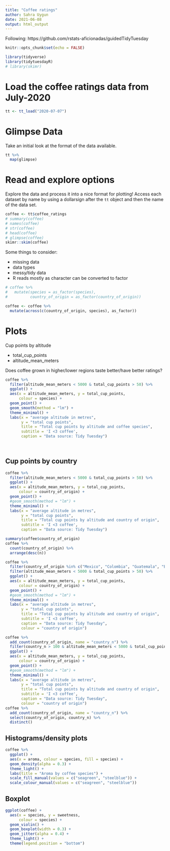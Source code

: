 ```yaml
---
title: "Coffee ratings"
author: Sahra Uygun
date: 2021-06-08
output: html_output
---
```



Following: https://github.com/rstats-aficionadas/guidedTidyTuesday
```r

knitr::opts_chunk$set(echo = FALSE)

library(tidyverse)
library(tidytuesdayR)
# library(skimr)

```

# Load the coffee ratings data from July-2020

```r

tt <- tt_load("2020-07-07")

```

# Glimpse Data

Take an initial look at the format of the data available.

```r

tt %>% 
  map(glimpse)

```

# Read and explore options

Explore the data and process it into a nice format for plotting! Access each dataset by name by using a dollarsign after the `tt` object and then the name of the data set.

```r

coffee <- tt$coffee_ratings
# summary(coffee)
# names(coffee)
# str(coffee)
# head(coffee)
# glimpse(coffee)
skimr::skim(coffee)

```

Some things to consider:

* missing data
* data types
* messy/tidy data
* R reads mostly as character can be converted to factor


```r

# coffee %>% 
#   mutate(species = as_factor(species),
#          country_of_origin = as_factor(country_of_origin))

coffee <- coffee %>% 
  mutate(across(c(country_of_origin, species), as_factor))

```


# Plots

Cup points by altitude

* total_cup_points
* altitude_mean_meters

Does coffee grown in higher/lower regions taste better/have better ratings?


```r

coffee %>% 
  filter(altitude_mean_meters < 5000 & total_cup_points > 50) %>%
  ggplot() +
  aes(x = altitude_mean_meters, y = total_cup_points,
      colour = species) +
  geom_point() +
  geom_smooth(method = "lm") +
  theme_minimal() +
  labs(x = "average altitude in metres",
       y = "total cup points",
       title = "Total cup points by altitude and coffee species",
       subtitle = 'I <3 coffee',
       caption = "Data source: Tidy Tuesday")

  
```

## Cup points by country

```r
coffee %>% 
  filter(altitude_mean_meters < 5000 & total_cup_points > 50) %>% 
  ggplot() +
  aes(x = altitude_mean_meters, y = total_cup_points,
      colour = country_of_origin) +
  geom_point() +
  #geom_smooth(method = "lm") +
  theme_minimal() +
  labs(x = "average altitude in metres",
       y = "total cup points",
       title = "Total cup points by altitude and country of origin",
       subtitle = 'I <3 coffee',
       caption = "Data source: Tidy Tuesday")
```

```r
summary(coffee$country_of_origin)
coffee %>% 
  count(country_of_origin) %>% 
  arrange(desc(n))
```

```r
coffee %>% 
  filter(country_of_origin %in% c("Mexico", "Colombia", "Guatemala", "Brazil")) %>% 
  filter(altitude_mean_meters < 5000 & total_cup_points > 50) %>% 
  ggplot() +
  aes(x = altitude_mean_meters, y = total_cup_points,
      colour = country_of_origin) +
  geom_point() +
  #geom_smooth(method = "lm") +
  theme_minimal() +
  labs(x = "average altitude in metres",
       y = "total cup points",
       title = "Total cup points by altitude and country of origin",
       subtitle = 'I <3 coffee',
       caption = "Data source: Tidy Tuesday",
       colour = "country of origin")
```



```r
coffee %>% 
  add_count(country_of_origin, name = "country_n") %>% 
  filter(country_n > 100 & altitude_mean_meters < 5000 & total_cup_points > 50) %>% 
  ggplot() +
  aes(x = altitude_mean_meters, y = total_cup_points,
      colour = country_of_origin) +
  geom_point() +
  #geom_smooth(method = "lm") +
  theme_minimal() +
  labs(x = "average altitude in metres",
       y = "total cup points",
       title = "Total cup points by altitude and country of origin",
       subtitle = 'I <3 coffee',
       caption = "Data source: Tidy Tuesday",
       colour = "country of origin") 
coffee %>% 
  add_count(country_of_origin, name = "country_n") %>% 
  select(country_of_origin, country_n) %>% 
  distinct()
```

## Histograms/density plots

```r
coffee %>% 
  ggplot() +
  aes(x = aroma, colour = species, fill = species) +
  geom_density(alpha = 0.3) +
  theme_light() +
  labs(title = "Aroma by coffee species") +
  scale_fill_manual(values = c("seagreen", "steelblue")) +
  scale_colour_manual(values = c("seagreen", "steelblue"))
```

## Boxplot

```r
ggplot(coffee) +
  aes(x = species, y = sweetness,
      colour = species) +
  geom_violin() +
  geom_boxplot(width = 0.3) +
  geom_jitter(alpha = 0.4) +
  theme_light() +
  theme(legend.position = "bottom")
```
